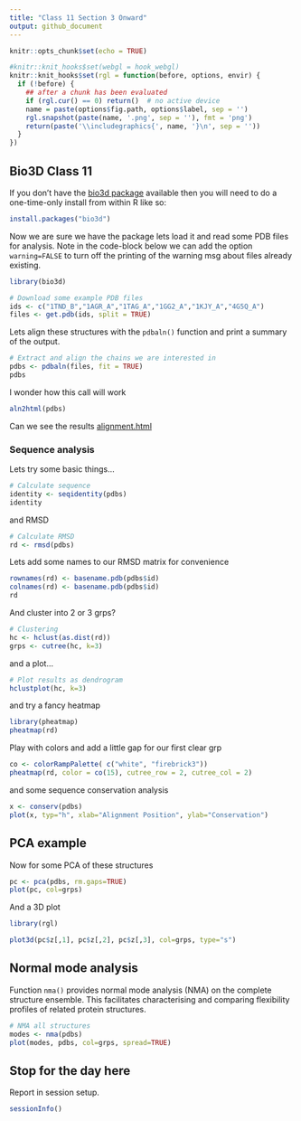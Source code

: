 ```yaml
---
title: "Class 11 Section 3 Onward"
output: github_document
---
```


```r
knitr::opts_chunk$set(echo = TRUE)
```

```r
#knitr::knit_hooks$set(webgl = hook_webgl)
knitr::knit_hooks$set(rgl = function(before, options, envir) {
  if (!before) {
    ## after a chunk has been evaluated
    if (rgl.cur() == 0) return()  # no active device
    name = paste(options$fig.path, options$label, sep = '')
    rgl.snapshot(paste(name, '.png', sep = ''), fmt = 'png')
    return(paste('\\includegraphics{', name, '}\n', sep = ''))
  }
})
```

## Bio3D Class 11

If you don't have the [bio3d package](http://thegrantlab.org/bio3d/) available then you will need to do a one-time-only install from within R like so:

```r
install.packages("bio3d")
```


Now we are sure we have the package lets load it and read some PDB files for analysis. Note in the code-block below we can add the option `warning=FALSE` to turn off the printing of the warning msg about files already existing.

```r
library(bio3d)

# Download some example PDB files 
ids <- c("1TND_B","1AGR_A","1TAG_A","1GG2_A","1KJY_A","4G5Q_A")
files <- get.pdb(ids, split = TRUE)
```

Lets align these structures with the `pdbaln()` function and print a summary of the output.

```r
# Extract and align the chains we are interested in  
pdbs <- pdbaln(files, fit = TRUE)
pdbs
```

I wonder how this call will work

```r
aln2html(pdbs)
```

Can we see the results [alignment.html](alignment.html)


### Sequence analysis

Lets try some basic things...

```r
# Calculate sequence 
identity <- seqidentity(pdbs)
identity
```

and RMSD



```r
# Calculate RMSD  
rd <- rmsd(pdbs)   
```

Lets add some names to our RMSD matrix for convenience

```r
rownames(rd) <- basename.pdb(pdbs$id)
colnames(rd) <- basename.pdb(pdbs$id)
rd
```

And cluster into 2 or 3 grps?

```r
# Clustering  
hc <- hclust(as.dist(rd))  
grps <- cutree(hc, k=3) 
```

and a plot...

```r
# Plot results as dendrogram  
hclustplot(hc, k=3)
```



and try a fancy heatmap

```r
library(pheatmap)
pheatmap(rd)
```

Play with colors and add a little gap for our first clear grp

```r
co <- colorRampPalette( c("white", "firebrick3"))
pheatmap(rd, color = co(15), cutree_row = 2, cutree_col = 2)
```

and some sequence conservation analysis

```r
x <- conserv(pdbs)
plot(x, typ="h", xlab="Alignment Position", ylab="Conservation")
```

## PCA example

Now for some PCA of these structures

```r
pc <- pca(pdbs, rm.gaps=TRUE)
plot(pc, col=grps)
```

And a 3D plot

```r
library(rgl)

plot3d(pc$z[,1], pc$z[,2], pc$z[,3], col=grps, type="s")
```

## Normal mode analysis
Function `nma()` provides normal mode analysis (NMA) on the complete structure ensemble. This facilitates characterising and comparing flexibility profiles of related protein structures.

```r

# NMA all structures 
modes <- nma(pdbs) 
plot(modes, pdbs, col=grps, spread=TRUE)

```


## Stop for the day here 

Report in session setup.
```r
sessionInfo()
```


